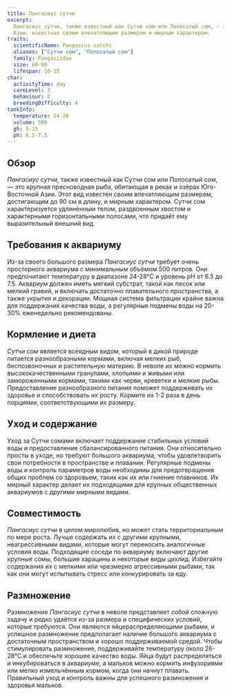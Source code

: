 ```yaml
---
title: Пангасиус сутчи
excerpt:
  Пангасиус сутчи, также известный как Сутчи сом или Полосатый сом, — это крупная пресноводная рыба из Юго-Восточной
  Азии, известная своим впечатляющим размером и мирным характером.
traits:
  scientificName: Pangasius sutchi
  aliases: ["Сутчи сом", "Полосатый сом"]
  family: Pangasiidae
  size: 60-90
  lifespan: 10-15
char:
  activityTime: day
  careLevel: 3
  behaviour: 2
  breedingDifficulty: 4
tankInfo:
  temperature: 24-28
  volume: 500
  gh: 5-15
  ph: 6.5-7.5
---
```


## Обзор

_Пангасиус сутчи_, также известный как Сутчи сом или Полосатый сом, — это крупная пресноводная рыба, обитающая в реках и
озёрах Юго-Восточной Азии. Этот вид известен своим впечатляющим размером, достигающим до 90 см в длину, и мирным
характером. Сутчи сом характеризуется удлинённым телом, раздвоенным хвостом и характерными горизонтальными полосами, что
придаёт ему выразительный внешний вид.

## Требования к аквариуму

Из-за своего большого размера _Пангасиус сутчи_ требует очень просторного аквариума с минимальным объёмом 500 литров.
Они предпочитают температуру в диапазоне 24-28°C и уровень pH от 6.5 до 7.5. Аквариум должен иметь мягкий субстрат,
такой как песок или мелкий гравий, и включать достаточно плавательного пространства, а также укрытия и декорации. Мощная
система фильтрации крайне важна для поддержания качества воды, а регулярные подмены воды на 20-30% еженедельно
рекомендованы.

## Кормление и диета

_Сутчи сом_ является всеядным видом, который в дикой природе питается разнообразными кормами, включая мелких рыб,
беспозвоночных и растительную материю. В неволе их можно кормить высококачественными гранулами, хлопьями и живыми или
замороженными кормами, такими как черви, креветки и мелкие рыбы. Предоставление разнообразного питания поможет
поддерживать их здоровье и способствовать их росту. Кормите их 1-2 раза в день порциями, соответствующими их размеру.

## Уход и содержание

Уход за Сутчи сомами включает поддержание стабильных условий воды и предоставление сбалансированного питания. Они
относительно просты в уходе, но требуют большого аквариума, чтобы удовлетворить свои потребности в пространстве и
плавании. Регулярные подмены воды и контроль параметров воды необходимы для предотвращения общих проблем со здоровьем,
таких как их или гниение плавников. Их мирный характер делает их подходящими для крупных общественных аквариумов с
другими мирными видами.

## Совместимость

_Пангасиус сутчи_ в целом миролюбив, но может стать территориальным по мере роста. Лучше содержать их с другими
крупными, неагрессивными видами, которые могут переносить аналогичные условия воды. Подходящие соседи по аквариуму
включают другие крупные сомы, большие харацины и некоторые виды цихлид. Избегайте содержания их с мелкими или чрезмерно
агрессивными рыбами, так как они могут испытывать стресс или конкурировать за еду.

## Размножение

Размножение _Пангасиус сутчи_ в неволе представляет собой сложную задачу и редко удаётся из-за размера и специфических
условий, которые требуются. Они являются яйцераспределяющими рыбами, и успешное размножение предполагает наличие
большого аквариума с достаточным пространством и хорошо поддерживаемой средой. Чтобы стимулировать размножение,
поддерживайте температуру около 26-28°C и обеспечьте хорошее качество воды. Яйца будут распределяться и инкубироваться в
аквариуме, а мальков можно кормить инфузориями или мелко измельчённым кормом, когда они начнут плавать. Правильный уход
и контроль важны для успешного размножения и здоровья мальков.
